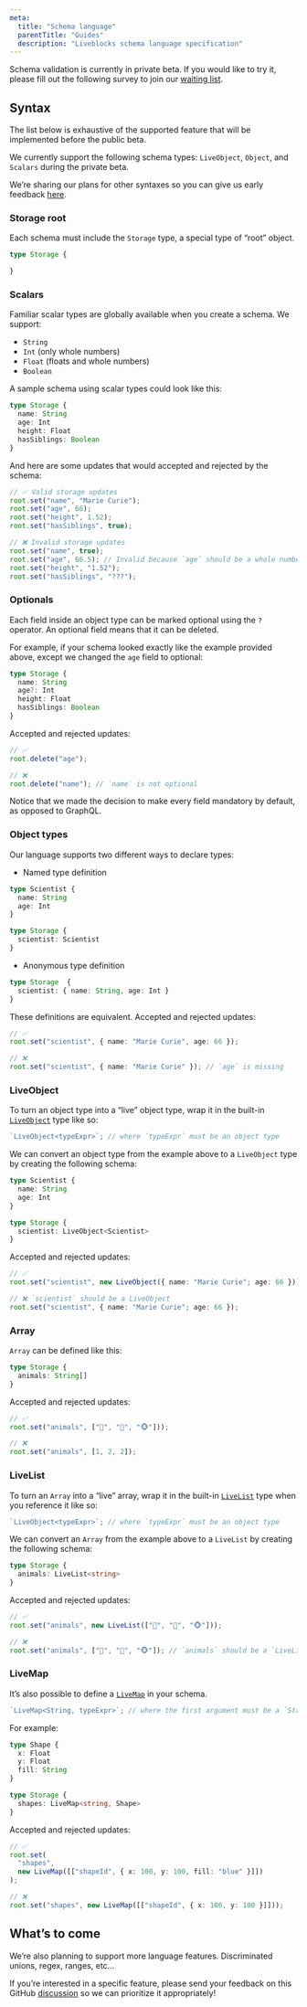 ```yaml
---
meta:
  title: "Schema language"
  parentTitle: "Guides"
  description: "Liveblocks schema language specification"
---
```


<Banner title="Private beta">

Schema validation is currently in private beta. If you would like to try it,
please fill out the following survey to join our
[waiting list](https://docs.google.com/forms/d/197IrpiyeqlJo9xOCOfzwdcwBIk6nisk9pToJe3st3Ng/viewform).

</Banner>

## Syntax

The list below is exhaustive of the supported feature that will be implemented
before the public beta.

We currently support the following schema types: `LiveObject`, `Object`, and
`Scalars` during the private beta.

We’re sharing our plans for other syntaxes so you can give us early feedback
[here](TODO).

### Storage root

Each schema must include the `Storage` type, a special type of “root” object.

```ts
type Storage {

}
```

### Scalars

Familiar scalar types are globally available when you create a schema. We
support:

- `String`
- `Int` (only whole numbers)
- `Float` (floats and whole numbers)
- `Boolean`

A sample schema using scalar types could look like this:

```ts
type Storage {
  name: String
  age: Int
  height: Float
  hasSiblings: Boolean
}
```

And here are some updates that would accepted and rejected by the schema:

```ts
// ✅ Valid storage updates
root.set("name", "Marie Curie");
root.set("age", 66);
root.set("height", 1.52);
root.set("hasSiblings", true);

// ❌ Invalid storage updates
root.set("name", true);
root.set("age", 66.5); // Invalid because `age` should be a whole number
root.set("height", "1.52");
root.set("hasSiblings", "???");
```

### Optionals

Each field inside an object type can be marked optional using the `?` operator.
An optional field means that it can be deleted.

For example, if your schema looked exactly like the example provided above,
except we changed the `age` field to optional:

```ts highlight="3"
type Storage {
  name: String
  age?: Int
  height: Float
  hasSiblings: Boolean
}
```

Accepted and rejected updates:

```ts
// ✅
root.delete("age");

// ❌
root.delete("name"); // `name` is not optional
```

<Banner title="Comparison with GraphQL">
  Notice that we made the decision to make every field mandatory by default, as
  opposed to GraphQL.
</Banner>

### Object types

Our language supports two different ways to declare types:

- Named type definition

```ts
type Scientist {
  name: String
  age: Int
}

type Storage {
  scientist: Scientist
}
```

- Anonymous type definition

```ts
type Storage  {
  scientist: { name: String, age: Int }
}
```

These definitions are equivalent. Accepted and rejected updates:

```ts
// ✅
root.set("scientist", { name: "Marie Curie", age: 66 });

// ❌
root.set("scientist", { name: "Marie Curie" }); // `age` is missing
```

### LiveObject

To turn an object type into a “live” object type, wrap it in the built-in
[`LiveObject`](/docs/api-reference/liveblocks-client#LiveObject) type like so:

```ts
`LiveObject<typeExpr>`; // where `typeExpr` must be an object type
```

We can convert an object type from the example above to a `LiveObject` type by
creating the following schema:

```ts
type Scientist {
  name: String
  age: Int
}

type Storage {
  scientist: LiveObject<Scientist>
}
```

Accepted and rejected updates:

```ts
// ✅
root.set("scientist", new LiveObject({ name: "Marie Curie"; age: 66 }));

// ❌ `scientist` should be a LiveObject
root.set("scientist", { name: "Marie Curie"; age: 66 });
```

### Array

`Array` can be defined like this:

```ts
type Storage {
  animals: String[]
}
```

Accepted and rejected updates:

```ts
// ✅
root.set("animals", ["🦁", "🦊", "🐵"]));

// ❌
root.set("animals", [1, 2, 2]);
```

### LiveList

To turn an `Array` into a “live” array, wrap it in the built-in
[`LiveList`](/docs/api-reference/liveblocks-client#LiveList) type when you
reference it like so:

```ts
`LiveObject<typeExpr>`; // where `typeExpr` must be an object type
```

We can convert an `Array` from the example above to a `LiveList` by creating the
following schema:

```ts
type Storage {
  animals: LiveList<string>
}
```

Accepted and rejected updates:

```ts
// ✅
root.set("animals", new LiveList(["🦁", "🦊", "🐵"]));

// ❌
root.set("animals", ["🦁", "🦊", "🐵"]); // `animals` should be a `LiveList`
```

### LiveMap

It’s also possible to define a
[`LiveMap`](/docs/api-reference/liveblocks-client#LiveMap) in your schema.

```ts
`LiveMap<String, typeExpr>`; // where the first argument must be a `String`
```

For example:

```ts
type Shape {
  x: Float
  y: Float
  fill: String
}

type Storage {
  shapes: LiveMap<string, Shape>
}
```

Accepted and rejected updates:

```ts
// ✅
root.set(
  "shapes",
  new LiveMap([["shapeId", { x: 100, y: 100, fill: "blue" }]])
);

// ❌
root.set("shapes", new LiveMap([["shapeId", { x: 100, y: 100 }]]));
```

## What’s to come

We’re also planning to support more language features. Discriminated unions,
regex, ranges, etc...

If you’re interested in a specific feature, please send your feedback on this
GitHub [discussion](TODO) so we can prioritize it appropriately!
